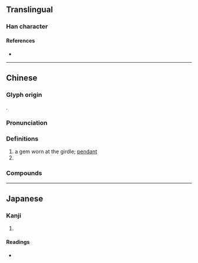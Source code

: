 {{character info/new}}
==Translingual==

===Han character===
{{Han char|rn=96|rad=玉|as=08|sn=12|four=17164|canj=MGSJR|ids=⿰𤣩居}}

====References====
* {{Han ref|kx=0734.090|dkj=21047|dj=1146.150|hdz=21124.070|uh=741A|ud=29722|bh=DAA1|bd=55969}}

----

==Chinese==
{{zh-forms}}

===Glyph origin===
{{Han etym}}
{{Han compound|𤣩|居|ls=psc|c1=s|c2=p|t1=jade}}. 

===Pronunciation===
{{zh-pron
|m=jū,qú
|c=geoi1
|mc=y
|oc=y
|cat=n
}}

===Definitions===
{{zh-hanzi}}

# a gem worn at the girdle; [[pendant]]
# {{surname|lang=zh}}

===Compounds===
{{zh-der|瓊琚|玉佩瓊琚|琚灣}}

----

==Japanese==

===Kanji===
{{ja-kanji|grade=|rs=玉08}}

# {{defn|lang=ja|sort=玉08}}

====Readings====
* {{ja-readings|on=[[きょ]] (kyo), [[こ]] (ko)|kun=|nanori=}}